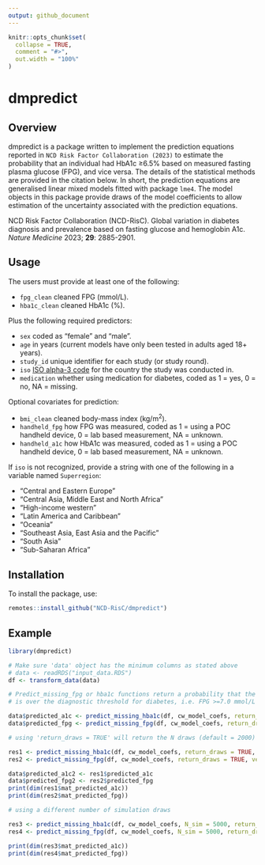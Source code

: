 ```yaml
---
output: github_document
---
```


<!-- README.md is generated from README.Rmd. Please edit that file -->


```r
knitr::opts_chunk$set(
  collapse = TRUE,
  comment = "#>",
  out.width = "100%"
)
```

# dmpredict

## Overview

dmpredict is a package written to implement the prediction equations reported in `NCD Risk Factor Collaboration (2023)` to estimate the probability that an individual had HbA1c ≥6.5% based on measured fasting plasma glucose (FPG), and vice versa. The details of the statistical methods are provided in the citation below. In short, the prediction equations are generalised linear mixed models fitted with package `lme4`. The model objects in this package provide draws of the model coefficients to allow estimation of the uncertainty associated with the prediction equations.

NCD Risk Factor Collaboration (NCD-RisC). Global variation in diabetes diagnosis and prevalence based on fasting glucose and hemoglobin A1c. *Nature Medicine* 2023; **29**: 2885-2901.

## Usage

The users must provide  at least one of the following:

* `fpg_clean` cleaned FPG (mmol/L).
* `hba1c_clean` cleaned HbA1c (%).

Plus the following required predictors:

* `sex` coded as "female" and "male".
* `age` in years (current models have only been tested in adults aged 18+ years).
* `study_id` unique identifier for each study (or study round).
* `iso` [ISO alpha-3 code](https://en.wikipedia.org/wiki/ISO_3166-1_alpha-3) for the country the study was conducted in.
* `medication` whether using medication for diabetes, coded as 1 = yes, 0 = no, NA = missing.

Optional covariates for prediction:

* `bmi_clean` cleaned body-mass index (kg/m^2^).
* `handheld_fpg` how FPG was measured, coded as 1 = using a POC handheld device, 0 = lab based measurement, NA = unknown.
* `handheld_a1c` how HbA1c was measured, coded as 1 = using a POC handheld device, 0 = lab based measurement, NA = unknown.

If `iso` is not recognized, provide a string with one of the following in a variable named `Superregion`:

* "Central and Eastern Europe"
* "Central Asia, Middle East and North Africa"
* "High-income western"
* "Latin America and Caribbean"
* "Oceania"
* "Southeast Asia, East Asia and the Pacific"
* "South Asia"
* "Sub-Saharan Africa"

## Installation

To install the package, use:

``` r
remotes::install_github("NCD-RisC/dmpredict")
```

## Example

``` r
library(dmpredict)

# Make sure 'data' object has the minimum columns as stated above
# data <- readRDS("input_data.RDS")
df <- transform_data(data)

# Predict_missing_fpg or hba1c functions return a probability that the predicted biomarker
# is over the diagnostic threshold for diabetes, i.e. FPG >=7.0 mmol/L and HbA1c >=6.5%

data$predicted_a1c <- predict_missing_hba1c(df, cw_model_coefs, return_draws = FALSE, verbose = FALSE)
data$predicted_fpg <- predict_missing_fpg(df, cw_model_coefs, return_draws = FALSE, verbose = FALSE)

# using 'return_draws = TRUE' will return the N draws (default = 2000) of predictions in a matrix

res1 <- predict_missing_hba1c(df, cw_model_coefs, return_draws = TRUE, verbose = FALSE)
res2 <- predict_missing_fpg(df, cw_model_coefs, return_draws = TRUE, verbose = FALSE)

data$predicted_a1c2 <- res1$predicted_a1c
data$predicted_fpg2 <- res2$predicted_fpg
print(dim(res1$mat_predicted_a1c))
print(dim(res2$mat_predicted_fpg))

# using a different number of simulation draws

res3 <- predict_missing_hba1c(df, cw_model_coefs, N_sim = 5000, return_draws = TRUE, verbose = FALSE)
res4 <- predict_missing_fpg(df, cw_model_coefs, N_sim = 5000, return_draws = TRUE, verbose = FALSE)

print(dim(res3$mat_predicted_a1c))
print(dim(res4$mat_predicted_fpg))

```
